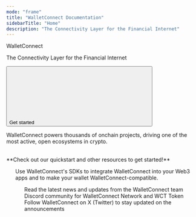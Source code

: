 ```yaml
---
mode: "frame"
title: "WalletConnect Documentation"
sidebarTitle: "Home"
description: "The Connectivity Layer for the Financial Internet"
---
```



<div className="px-5 divide-y divide-gray-100 dark:divide-white/10">
  <Container>
    <div className="w-full flex flex-col">
      <div className="flex flex-col items-start justify-center w-full max-w-4xl text-left">
        <div
          className="text-gray-900 dark:text-gray-200 text-4xl tracking-tight"
        >
          WalletConnect
        </div>
        <p
          className="text-md text-gray-600 dark:text-gray-400 text-left mt-3 mb-4"
        >
        The Connectivity Layer for the Financial Internet
        </p>
        <div className="flex flex-row gap-4 mt-5">
        <a href="/wallet-sdk/overview">
          <button
            type="button"
            className="px-5 flex items-center font-medium text-sm rounded-full py-2 shadow-sm text-white dark:text-gray-900 bg-primary-dark dark:bg-primary-light hover:opacity-[0.9] hover:bg-primary justify-center"
          >
            Get started
            <svg
              className="size-3 ml-2 bg-white dark:bg-gray-900"
              style={{
                maskImage: 'url("https://mintlify.b-cdn.net/solid/arrow-right-long.svg")',
                maskRepeat: 'no-repeat',
                maskPosition: 'center center'
              }}
            />
          </button>
          </a>
        </div>
      </div>
    </div>

  </Container>
   <Container>
    <div className="flex flex-col w-full mb-8">
      <div className="flex items-center justify-between w-full">
        <Title>
          Build with WalletConnect
        </Title>
      </div>
      <p
        className="text-[#5B616E] dark:text-gray-300 text-md mb-1 mt-3"
      >
      WalletConnect powers thousands of onchain projects, driving one of the most active, open ecosystems in crypto.
      </p>
      <p>
      <br />
      **Check out our quickstart and other resources to get started!**
      </p>
    </div>
    <div className="dark:hidden block">
    <CardGroup cols={3}>
        <ProductCard
        title="WalletConnect Wallet SDK"
        description="Enable your wallets users to securely connect to any app, powered by the WalletConnect Network."
        href="/wallet-sdk/overview"
        img="/images/wallet.svg"
        model="For Wallets"
        type="Wallet SDK"
        />
        <ProductCard
          title="WalletConnect App SDK"
          description="Provide wallet connections and user authentication on your Web3 app using WalletConnect."
          href="/app-sdk/overview"
          img="/images/app.svg"
          model="For Apps"
          type="App SDK"
        />
          <ProductCard
          title="WalletConnect Network"
          description="The onchain UX ecosystem that makes Web3 work by facilitating users' use of any wallet across any app & platform."
          href="/overview"
          img="/images/network.svg"
          model="Ecosystem"
          type="Network"
        />
    </CardGroup>
    </div>
    <div className="dark:block hidden">
    <CardGroup cols={3}>
        <ProductCard
        title="Wallet SDK"
        description="Enable your wallets users to securely connect to any app, powered by the WalletConnect Network."
        href="/wallet-sdk/overview"
        img="/images/wallet-dark.svg"
        model="For Wallets"
        type="Wallet SDK"
        /> 
        <ProductCard
          title="App SDK"
          description="Provide wallet connections and user authentication on your Web3 app using WalletConnect."
          href="/app-sdk/overview"
          img="/images/app-dark.svg"
          model="For Apps"
          type="App SDK"
        />
          <ProductCard
          title="Network"
          description="The onchain UX ecosystem that makes Web3 work by facilitating users' use of any wallet across any app & platform."
          href="/overview"
          img="/images/network-dark.svg"
          model="Ecosystem"
          type="Network"
        />
    </CardGroup>
    </div>
    <ul class="not-prose pb-[1px] h-1 min-w-full mt-3 overflow-auto" />
  </Container>
  <Container>
    <div className="flex flex-col w-full mb-8">
      <div className="flex items-center justify-between w-full">
        <Title>
          Explore the SDKs
        </Title>
      </div>
      <p
        className="text-[#5B616E] dark:text-gray-300 text-md mb-1 mt-3"
      >
        Use WalletConnect's SDKs to integrate WalletConnect into your Web3 apps and to make your wallet WalletConnect-compatible.
      </p>
    </div>
    <ProductTiles categories={appCategories} />
    <ul class="not-prose pb-[1px] h-1 min-w-full mt-3 overflow-auto" />
  </Container>
  

  <Container>
    <div className="flex flex-col w-full mb-5">
    <Title>
      Resources
    </Title>

  </div>
  <Columns cols={3}>
    <Card
      title="WalletConnect Blog"
      icon="newspaper"
      href="https://mintlify.com/careers#open-roles"
    >
    Read the latest news and updates from the WalletConnect team
    </Card>
    <Card
      title="Join the WalletConnect Community"
      icon= "discord"
      href="https://discord.walletconnect.network/"
    >
    Discord community for WalletConnect Network and WCT Token
    </Card>
    <Card
      title="Twitter"
      icon="twitter"
      href="https://x.com/WalletConnect"
    >
    Follow WalletConnect on X (Twitter) to stay updated on the announcements
    </Card>
  </Columns>
  </Container>
</div>